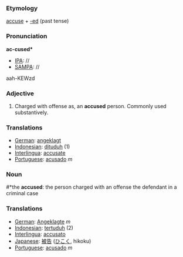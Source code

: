 ===Etymology===
[[accuse]] + [[-ed]] (past tense)
===Pronunciation===
'''ac-cused*'''
*[[IPA]]: //
*[[SAMPA]]: //
aah-KEWzd
=== Adjective ===
#Charged with offense as, an '''accused''' person. Commonly used substantively.
=== Translations ===
*[[German]]: [[angeklagt]]
*[[Indonesian]]: [[dituduh]] (1)
*[[Interlingua]]: [[accusate]]
*[[Portuguese]]: [[acusado]] ''m''
=== Noun ===
#*the '''accused''': the person charged with an offense the defendant in a criminal case
=== Translations ===
*[[German]]: [[Angeklagte]] ''m''
*[[Indonesian]]: [[tertuduh]] (2)
*[[Interlingua]]: [[accusato]]
*[[Japanese]]: [[被告]] ([[ひこく]], hikoku)
*[[Portuguese]]: [[acusado]] ''m''